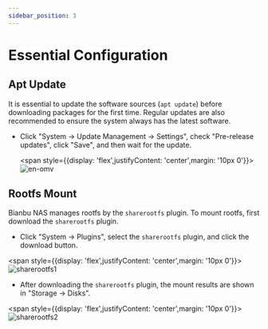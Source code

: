 ```yaml
---
sidebar_position: 3
---
```


# Essential Configuration

## Apt Update

It is essential to update the software sources (`apt update`) before downloading packages for the first time. Regular updates are also recommended to ensure the system always has the latest software.

- Click "System -> Update Management -> Settings", check "Pre-release updates", click "Save", and  then wait for the update.

  <span style={{display: 'flex',justifyContent: 'center',margin: '10px 0'}}>![en-omv](static/en-apt-update.jpg)</span>

## Rootfs Mount

Bianbu NAS manages rootfs by the `sharerootfs` plugin. To mount rootfs, first download the `sharerootfs` plugin.

- Click "System -> Plugins", select the `sharerootfs` plugin, and click the download button.

<span style={{display: 'flex',justifyContent: 'center',margin: '10px 0'}}>![sharerootfs1](static/rootfs1.jpg)</span>

- After downloading the `sharerootfs` plugin, the mount results are shown in "Storage -> Disks".

<span style={{display: 'flex',justifyContent: 'center',margin: '10px 0'}}>![sharerootfs2](static/rootfs2.jpg)</span>